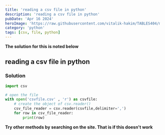 ```yaml
---
title: 'reading a csv file in python'
description: 'reading a csv file in python'
pubDate: 'Apr 16 2024'
heroImage: 'https://raw.githubusercontent.com/vitalik-hakim/TABLES404/main/error_b/python.jpg'
category: 'python'
tags: [csv, file, python]
---
```


**The solution for this is noted below**

## reading a csv file in python

### Solution

```python
import csv

# open the file
with open('csvfile.csv' , 'r') as csvfile:
    # create the object of csv.reader()
    csv_file_reader = csv.reader(csvfile,delimiter=',')
    for row in csv_file_reader:
        print(row)
```

**Try other methods by searching on the site. That is if this doesn't work**
